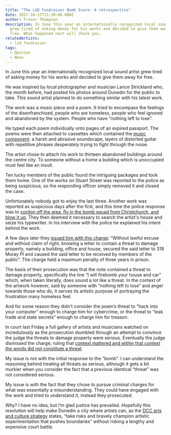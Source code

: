 ```yaml
---
title: "The L$D Fundraiser Bomb Scare: A retrospective"
date: 2017-10-27T21:30:00.000Z
author: Fraser Thompson
description: In June this year an internationally recognized local sound artist
  grew tired of asking money for his works and decided to give them away for
  free. What happened next will shock you.
relatedArtists:
  - lzd_fundraiser
tags:
  - Opinion
  - News
---
```



In June this year an internationally recognized local sound artist grew tired of asking money for his works and decided to give them away for free.

He was inspired by local photographer and musician Lance Strickland who, the month before, had posted his photos around Dunedin for the public to take. This sound artist planned to do something similar with his latest work.

The work was a music piece and a poem. It tried to encompass the feelings of the disenfranchised, people who are homeless, people who feel ignored and abandoned by the system. People who have “nothing left to lose”.

He typed each poem individually onto pages of an expired passport. The poems were then attached to cassettes which contained the [music component](https://lsdfunraiser.bandcamp.com/album/streetnoise): a harsh and abrasive soundscape, layers of distorted guitar with repetitive phrases desperately trying to fight through the noise.

The artist chose to attach his work to thirteen abandoned buildings around the centre city. To someone without a home a building which is unoccupied must feel like an insult.

Ten lucky members of the public found the intriguing packages and took them home. One of the works on Stuart Street was reported to the police as being suspicious, so the responding officer simply removed it and closed the case.

Unfortunately nobody got to enjoy the last three. Another work was reported as suspicious days after the first, and this time the police response was to [cordon off the area, fly in the bomb squad from Christchurch, and blow it up](https://www.odt.co.nz/news/dunedin/bomb-scare-brings-cbd-halt). They then deemed it necessary to search the artist's house and seize his typewriter. In his interview with the police he explained his intent behind the work.

A few days later they [issued him with this charge](https://www.odt.co.nz/news/dunedin/dunedin-bomb-threat-accused-denies-charge): “Without lawful excuse and without claim of right, knowing a letter to contain a threat to damage property, namely a building, office and house, secured the said letter to 318 Moray Pl and caused the said letter to be received by members of the public”. The charge held a maximum penalty of three years in prison.

The basis of their prosecution was that the note contained a threat to damage property, specifically the line “I will firebomb your house and car” which, when taken literally, does sound a lot like a threat. In the context of the artwork however, said by someone with “nothing left to lose” and anger towards those who do, it serves its artistic purpose of portraying the frustration many homeless feel.

And for some reason they didn’t consider the poem’s threat to "hack into your computer” enough to charge him for cybercrime, or the threat to “leak trade and state secrets” enough to charge him for treason.

In court last Friday a full gallery of artists and musicians watched on incredulously as the prosecution stumbled through an attempt to convince the judge the threats to damage property were serious. Eventually the judge dismissed the charge, ruling that [context mattered and within that context the words did not constitute a threat](https://www.odt.co.nz/news/dunedin/man-found-not-guilty-over-bomb-scare).

My issue is not with the initial response to the “bomb”. I can understand the reasoning behind treating all threats as serious, although it gets a bit murkier when you consider the fact that a previous identical “threat” was not considered serious.

My issue is with the fact that they chose to pursue criminal charges for what was essentially a misunderstanding. They could have engaged with the work and tried to understand it, instead they prosecuted.

Why? I have no idea, but I’m glad justice has prevailed. Hopefully this resolution will help make Dunedin a city where artists can, as the [DCC arts and culture strategy](http://www.dunedin.govt.nz/__data/assets/pdf_file/0015/522060/Ara-Toi-Viewable.pdf) states, “take risks and bravely champion artistic experimentation that pushes boundaries” without risking a lengthy and expensive court battle.
